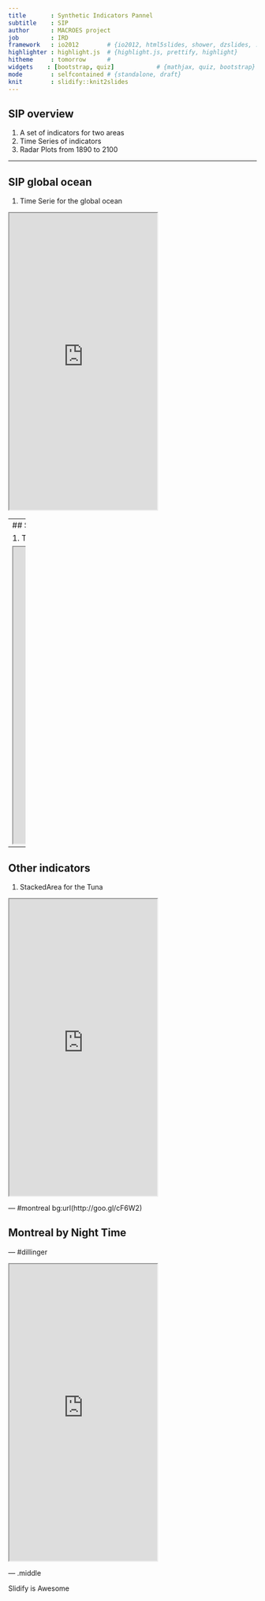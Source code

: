 ```yaml
---
title       : Synthetic Indicators Pannel
subtitle    : SIP
author      : MACROES project
job         : IRD
framework   : io2012        # {io2012, html5slides, shower, dzslides, ...}
highlighter : highlight.js  # {highlight.js, prettify, highlight}
hitheme     : tomorrow      # 
widgets    : [bootstrap, quiz]            # {mathjax, quiz, bootstrap}
mode        : selfcontained # {standalone, draft}
knit        : slidify::knit2slides
---
```


## SIP overview

1. A set of indicators for two areas
2. Time Series of indicators
3. Radar Plots from 1890 to 2100

---

## SIP global ocean

1. Time Serie for the global ocean

 <iframe src = 'http://mdst-macroes.ird.fr/tmp/Radar_plot_and_temporal_series/default/cdn/SIP/SIPSeriePlot_All%20Oceans_10.html' height='600px'></iframe>



--- 
## SIP indian ocean

1. Time Serie for the indian Ocean

 <iframe src = 'http://mdst-macroes.ird.fr/tmp/Radar_plot_and_temporal_series/default/cdn/SIP/SIPSeriePlot_Indian%20Ocean_10.html' height='600px'></iframe>



--- 
## Other indicators

1. StackedArea for the Tuna

 <iframe src = 'http://mdst-macroes.ird.fr/tmp/SpeciesByOcean/cdn/I1_Thunnus_alalunga_Rickshaw.html' height='600px'></iframe>
 
--- #montreal bg:url(http://goo.gl/cF6W2)

## Montreal by Night Time

--- #dillinger

 <iframe src = 'http://dillinger.io' height='600px'></iframe>

--- .middle 

 Slidify is Awesome
